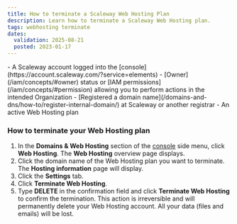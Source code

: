 ```yaml
---
title: How to terminate a Scaleway Web Hosting Plan
description: Learn how to terminate a Scaleway Web Hosting plan.
tags: webhosting terminate
dates:
  validation: 2025-08-21
  posted: 2023-01-17
---
```




<Requirements />
- A Scaleway account logged into the [console](https://account.scaleway.com/?service=elements)
- [Owner](/iam/concepts/#owner) status or [IAM permissions](/iam/concepts/#permission) allowing you to perform actions in the intended Organization
- [Registered a domain name](/domains-and-dns/how-to/register-internal-domain/) at Scaleway or another registrar
- An active Web Hosting plan

### How to terminate your Web Hosting plan

1. In the **Domains & Web Hosting** section of the [console](https://account.scaleway.com/?service=elements) side menu, click **Web Hosting**. The **Web Hosting** overview page displays.
2. Click the domain name of the Web Hosting plan you want to terminate. The **Hosting information** page will display.
3. Click the **Settings** tab.
4. Click **Terminate Web Hosting**.
    <Lightbox image={WbhTerminate} alt="Scaleway Web Hosting terminate button" />
5. Type **DELETE** in the confirmation field and click **Terminate Web Hosting** to confirm the termination.
    <Message type="important">
     This action is irreversible and will permanently delete your Web Hosting account. All your data (files and emails) will be lost.
    </Message>